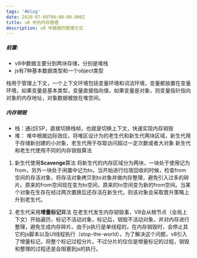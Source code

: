 ```yaml
---
tags: '#blog'
date: 2020-07-09T00:00:00.000Z
title: v8 中的内存管理
description: v8 中数据的管理方式
---
```


 

##### 前置:

+ v8中数据主要分到两块存储，分别是堆栈
+ js有7种基本数据类型和一个object类型

栈用于管理上下文，一个上下文环境包括变量环境和词法环境，变量都放置在变量环境，如果变量是基本类型，变量直接指向值，如果变量是对象，则变量指针指向对象的内存地址，对象数据被放在堆空间。


##### 内存销毁

+ 栈：通过ESP，直接切换栈帧，也就是切换上下文，快速实现内存销毁
+ 堆： 堆中根据边际效应，将堆区设计为的老生代和新生代两块区域，新生代用于存储新创建的小对象，老生代用于存取访问超过一定次数或者大对象
新生代和老生代使用不同的内存销毁算法

1. 新生代使用**Scavenge**算法
	 将新生代的内存区域分为两块，一块处于使用记为from，另外一块处于闲置中记为to。当开始进行垃圾回收的时候，检查from空间的存活对象，将存活对象拷贝到to对象并做内存整理，避免引入过多的碎片。原来的from空间现在变为to空间，原来的to空间变为新的from空间。当某个对象在生存在经过两次置换后还存活在新生代，则该对象会采取晋升策略上升到老生代。


2. 老生代采用**增量标记**算法
	 在老生代发生内存销毁事，V8会从根节点（全局上下文）开始遍历，标记不活动对象，标记后，销毁不活动对象，并对内存进行整理，避免生成内存碎片。由于js执行是单线程的，在内存销毁时，会停止其它的js脚本以及UI线程执行（stop-the-world），为了解决这个问题，v8引入了增量标记，将整个标记过程分片。不过分片的仅仅是增量标记的过程，销毁和整理的过程还是会阻塞到js的执行。
